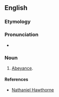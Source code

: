 ==English==

===Etymology===
{{suffix|abeyance|y|lang=en}}

===Pronunciation===
* {{a|US}} {{IPA|/əˈbeɪ.ənt.si/|lang=en}}

===Noun===
{{en-noun|abeyancies}}

# {{context|rare|lang=en}} [[abeyance|Abeyance]].

====References====
* [[w:Nathaniel Hawthorne|Nathaniel Hawthorne]]